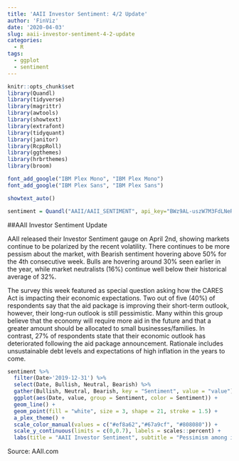 ```yaml
---
title: 'AAII Investor Sentiment: 4/2 Update'
author: 'FinViz'
date: '2020-04-03'
slug: aaii-investor-sentiment-4-2-update
categories:
  - R
tags:
  - ggplot
  - sentiment
---
```


```r
knitr::opts_chunk$set 
library(Quandl)
library(tidyverse)
library(magrittr)
library(awtools)
library(showtext)
library(extrafont)
library(tidyquant)
library(janitor)
library(RcppRoll)
library(ggthemes)
library(hrbrthemes)
library(broom)

font_add_google("IBM Plex Mono", "IBM Plex Mono")
font_add_google("IBM Plex Sans", "IBM Plex Sans")

showtext_auto()

sentiment = Quandl("AAII/AAII_SENTIMENT", api_key="BWz9AL-uszW7M3FdLNeR")
```

##AAII Investor Sentiment Update

AAII released their Investor Sentiment gauge on April 2nd, showing markets continue to be polarized by the recent volatility. There continues to be more pessism about the market, with Bearish sentiment hovering above 50% for the 4th consecutive week. Bulls are hovering around 30% seen earlier in the year, while market neutralists (16%) continue well below their historical average of 32%.

The survey this week featured as special question asking how the CARES Act is impacting their economic expectations. Two out of five (40%) of respondents say that the aid package is improving their short-term outlook, however, their long-run outlook is still pessimistic. Many within this group believe that the economy will require more aid in the future and that a greater amount should be allocated to small businesses/families. In contrast, 27% of respondents state that their economic outlook has deteriorated following the aid package announcement. Rationale includes unsustainable debt levels and expectations of high inflation in the years to come.

```r
sentiment %>% 
  filter(Date>'2019-12-31') %>% 
  select(Date, Bullish, Neutral, Bearish) %>%
  gather(Bullish, Neutral, Bearish, key = "Sentiment", value = "value") %>% 
  ggplot(aes(Date, value, group = Sentiment, color = Sentiment)) +
  geom_line() +
  geom_point(fill = "white", size = 3, shape = 21, stroke = 1.5) +
  a_plex_theme() +
  scale_color_manual(values = c("#ef8a62","#67a9cf", "#808080")) +
  scale_y_continuous(limits = c(0,0.7), labels = scales::percent) +
  labs(title = "AAII Investor Sentiment", subtitle = "Pessimism among individual investors about the short-term direction of the stock market \nremains above 50% for the third consecutive week. The latest AAII Sentiment Survey also \nshows neutral sentiment remaining extraordinarily low.", x= "", y= "Percent")
```
Source: AAII.com
